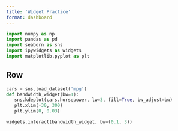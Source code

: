 ```yaml
---
title: 'Widget Practice'
format: dashboard
---
```


```python
import numpy as np
import pandas as pd
import seaborn as sns
import ipywidgets as widgets
import matplotlib.pyplot as plt
```

## Row
```python
cars = sns.load_dataset('mpg')
def bandwidth_widget(bw=1):
   sns.kdeplot(cars.horsepower, lw=3, fill=True, bw_adjust=bw)
   plt.xlim(-30, 300)
   plt.ylim(0, 0.03)
```

```python
widgets.interact(bandwidth_widget, bw=(0.1, 3))
```




